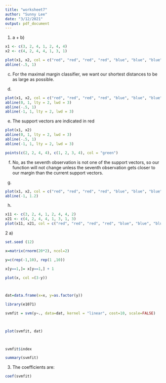 ```yaml
---
title: "worksheet7"
author: "Sunny Lee"
date: "3/12/2021"
output: pdf_document
---
```


1) 
a + b)
```r
x1 <- c(3, 2, 4, 1, 2, 4, 4)
x2 <- c(4, 2, 4, 4, 1, 3, 1)

plot(x1, x2, col = c("red", "red", "red", "red", "blue", "blue", "blue"))
abline(-.5, 1)
```

c)
For the maximal margin classifier, we want our shortest distances to be as large as possible. 

d)
```r
plot(x1, x2, col = c("red", "red", "red", "red", "blue", "blue", "blue"))
abline(0, 1, lty = 2, lwd = 3)
abline(-.5, 1)
abline(-1, 1, lty = 2, lwd = 3)
```

e) 
The support vectors are indicated in red
```r
plot(x1, x2)
abline(0, 1, lty = 2, lwd = 3)
abline(-.5, 1)
abline(-1, 1, lty = 2, lwd = 3)

points(c(2, 2, 4, 4), c(1, 2, 3, 4), col = "green")

```

f) 
No, as the seventh observation is not one of the support vectors, so our function will not change unless the seventh observation gets closer to our margin than the current support vectors. 

g) 
```r
plot(x1, x2, col = c("red", "red", "red", "red", "blue", "blue", "blue"))
abline(-1, 1.2)
```

h) 
```r
x11 <- c(3, 2, 4, 1, 2, 4, 4, 2)
x21 <- c(4, 2, 4, 4, 1, 3, 1, 3)
plot(x11, x21, col = c("red", "red", "red", "red", "blue", "blue", "blue", "blue"))
```

2
a)
```r
set.seed (12)

x=matrix(rnorm(20*2), ncol=2)

y=c(rep(-1,10), rep(1 ,10))

x[y==1,]= x[y==1,] + 1

plot(x, col =(3-y))

 

dat=data.frame(x=x, y=as.factor(y))

library(e1071)

svmfit = svm(y∼., data=dat, kernel = "linear", cost=10, scale=FALSE)

 

plot(svmfit, dat)

 

svmfit$index

summary(svmfit)
```

3)
The coefficients are: 
```r
coef(svmfit)
```
